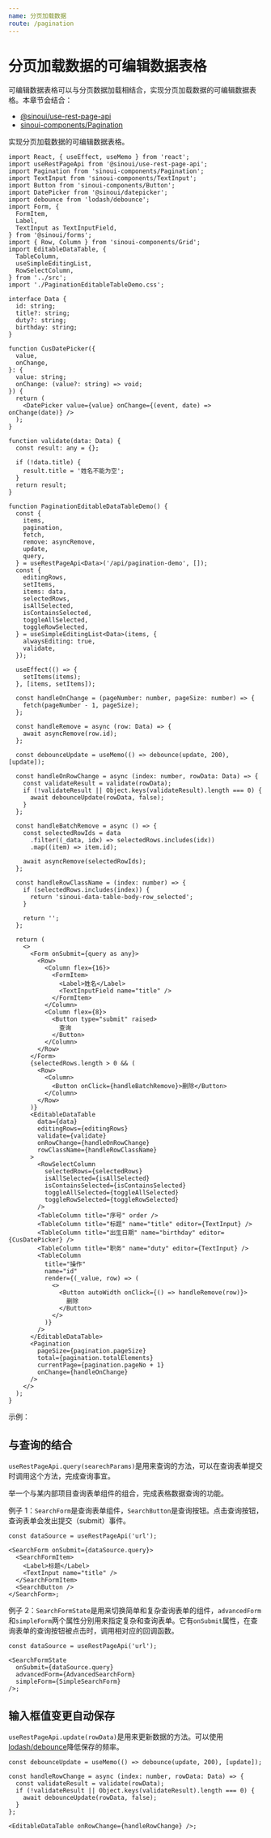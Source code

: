 ```yaml
---
name: 分页加载数据
route: /pagination
---
```



# 分页加载数据的可编辑数据表格

可编辑数据表格可以与分页数据加载相结合，实现分页加载数据的可编辑数据表格。本章节会结合：

- [@sinoui/use-rest-page-api](https://github.com/sinoui/use-rest-page-api)
- [sinoui-components/Pagination](http://47.93.34.153:10080/sinoui/sinoui/tree/master/packages/sinoui-components/Pagination)

实现分页加载数据的可编辑数据表格。

```tsx
import React, { useEffect, useMemo } from 'react';
import useRestPageApi from '@sinoui/use-rest-page-api';
import Pagination from 'sinoui-components/Pagination';
import TextInput from 'sinoui-components/TextInput';
import Button from 'sinoui-components/Button';
import DatePicker from '@sinoui/datepicker';
import debounce from 'lodash/debounce';
import Form, {
  FormItem,
  Label,
  TextInput as TextInputField,
} from '@sinoui/forms';
import { Row, Column } from 'sinoui-components/Grid';
import EditableDataTable, {
  TableColumn,
  useSimpleEditingList,
  RowSelectColumn,
} from '../src';
import './PaginationEditableTableDemo.css';

interface Data {
  id: string;
  title?: string;
  duty?: string;
  birthday: string;
}

function CusDatePicker({
  value,
  onChange,
}: {
  value: string;
  onChange: (value?: string) => void;
}) {
  return (
    <DatePicker value={value} onChange={(event, date) => onChange(date)} />
  );
}

function validate(data: Data) {
  const result: any = {};

  if (!data.title) {
    result.title = '姓名不能为空';
  }
  return result;
}

function PaginationEditableDataTableDemo() {
  const {
    items,
    pagination,
    fetch,
    remove: asyncRemove,
    update,
    query,
  } = useRestPageApi<Data>('/api/pagination-demo', []);
  const {
    editingRows,
    setItems,
    items: data,
    selectedRows,
    isAllSelected,
    isContainsSelected,
    toggleAllSelected,
    toggleRowSelected,
  } = useSimpleEditingList<Data>(items, {
    alwaysEditing: true,
    validate,
  });

  useEffect(() => {
    setItems(items);
  }, [items, setItems]);

  const handleOnChange = (pageNumber: number, pageSize: number) => {
    fetch(pageNumber - 1, pageSize);
  };

  const handleRemove = async (row: Data) => {
    await asyncRemove(row.id);
  };

  const debounceUpdate = useMemo(() => debounce(update, 200), [update]);

  const handleOnRowChange = async (index: number, rowData: Data) => {
    const validateResult = validate(rowData);
    if (!validateResult || Object.keys(validateResult).length === 0) {
      await debounceUpdate(rowData, false);
    }
  };

  const handleBatchRemove = async () => {
    const selectedRowIds = data
      .filter((_data, idx) => selectedRows.includes(idx))
      .map((item) => item.id);

    await asyncRemove(selectedRowIds);
  };

  const handleRowClassName = (index: number) => {
    if (selectedRows.includes(index)) {
      return 'sinoui-data-table-body-row_selected';
    }

    return '';
  };

  return (
    <>
      <Form onSubmit={query as any}>
        <Row>
          <Column flex={16}>
            <FormItem>
              <Label>姓名</Label>
              <TextInputField name="title" />
            </FormItem>
          </Column>
          <Column flex={8}>
            <Button type="submit" raised>
              查询
            </Button>
          </Column>
        </Row>
      </Form>
      {selectedRows.length > 0 && (
        <Row>
          <Column>
            <Button onClick={handleBatchRemove}>删除</Button>
          </Column>
        </Row>
      )}
      <EditableDataTable
        data={data}
        editingRows={editingRows}
        validate={validate}
        onRowChange={handleOnRowChange}
        rowClassName={handleRowClassName}
      >
        <RowSelectColumn
          selectedRows={selectedRows}
          isAllSelected={isAllSelected}
          isContainsSelected={isContainsSelected}
          toggleAllSelected={toggleAllSelected}
          toggleRowSelected={toggleRowSelected}
        />
        <TableColumn title="序号" order />
        <TableColumn title="标题" name="title" editor={TextInput} />
        <TableColumn title="出生日期" name="birthday" editor={CusDatePicker} />
        <TableColumn title="职务" name="duty" editor={TextInput} />
        <TableColumn
          title="操作"
          name="id"
          render={(_value, row) => (
            <>
              <Button autoWidth onClick={() => handleRemove(row)}>
                删除
              </Button>
            </>
          )}
        />
      </EditableDataTable>
      <Pagination
        pageSize={pagination.pageSize}
        total={pagination.totalElements}
        currentPage={pagination.pageNo + 1}
        onChange={handleOnChange}
      />
    </>
  );
}
```

示例：

<Playground>
  <PaginationEditableTableDemo />
</Playground>

## 与查询的结合

`useRestPageApi.query(searechParams)`是用来查询的方法，可以在查询表单提交时调用这个方法，完成查询事宜。

举一个与某内部项目查询表单组件的组合，完成表格数据查询的功能。

例子 1：`SearchForm`是查询表单组件，`SearchButton`是查询按钮。点击查询按钮，查询表单会发出提交（submit）事件。

```tsx
const dataSource = useRestPageApi('url');

<SearchForm onSubmit={dataSource.query}>
  <SearchFormItem>
    <Label>标题</Label>
    <TextInput name="title" />
  </SearchFormItem>
  <SearchButton />
</SearchForm>;
```

例子 2：`SearchFormState`是用来切换简单和复杂查询表单的组件，`advancedForm`和`simpleForm`两个属性分别用来指定复杂和查询表单。它有`onSubmit`属性，在查询表单的查询按钮被点击时，调用相对应的回调函数。

```tsx
const dataSource = useRestPageApi('url');

<SearchFormState
  onSubmit={dataSource.query}
  advancedForm={AdvancedSearchForm}
  simpleForm={SimpleSearchForm}
/>;
```

## 输入框值变更自动保存

`useRestPageApi.update(rowData)`是用来更新数据的方法。可以使用[lodash/debounce](https://www.lodashjs.com/docs/latest#_debouncefunc-wait0-options)降低保存的频率。

```tsx
const debounceUpdate = useMemo(() => debounce(update, 200), [update]);

const handleRowChange = async (index: number, rowData: Data) => {
  const validateResult = validate(rowData);
  if (!validateResult || Object.keys(validateResult).length === 0) {
    await debounceUpdate(rowData, false);
  }
};

<EditableDataTable onRowChange={handleRowChange} />;
```
